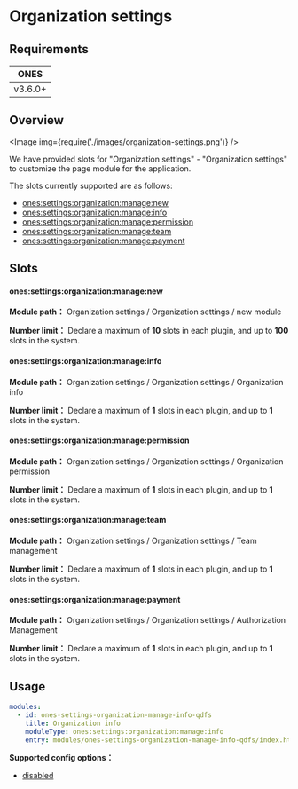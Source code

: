 
# Organization settings

## Requirements

|  ONES   |
| :-----: |
| v3.6.0+ |

## Overview

<Image img={require('./images/organization-settings.png')} />

We have provided slots for "Organization settings" - "Organization settings" to customize the page module for the application.

The slots currently supported are as follows:

- [ones:settings:organization:manage:new](#onessettingsorganizationmanagenew)
- [ones:settings:organization:manage:info](#onessettingsorganizationmanageinfo)
- [ones:settings:organization:manage:permission](#onessettingsorganizationmanagepermission)
- [ones:settings:organization:manage:team](#onessettingsorganizationmanageteam)
- [ones:settings:organization:manage:payment](#onessettingsorganizationmanagepayment)

## Slots

#### ones:settings:organization:manage:new

**Module path：** Organization settings / Organization settings / new module

**Number limit：** Declare a maximum of **10** slots in each plugin, and up to **100** slots in the system.

#### ones:settings:organization:manage:info

**Module path：** Organization settings / Organization settings / Organization info

**Number limit：** Declare a maximum of **1** slots in each plugin, and up to **1** slots in the system.

#### ones:settings:organization:manage:permission

**Module path：** Organization settings / Organization settings / Organization permission

**Number limit：** Declare a maximum of **1** slots in each plugin, and up to **1** slots in the system.

#### ones:settings:organization:manage:team

**Module path：** Organization settings / Organization settings / Team management

**Number limit：** Declare a maximum of **1** slots in each plugin, and up to **1** slots in the system.

#### ones:settings:organization:manage:payment

**Module path：** Organization settings / Organization settings / Authorization Management

**Number limit：** Declare a maximum of **1** slots in each plugin, and up to **1** slots in the system.

## Usage

```yaml
modules:
  - id: ones-settings-organization-manage-info-qdfs
    title: Organization info
    moduleType: ones:settings:organization:manage:info
    entry: modules/ones-settings-organization-manage-info-qdfs/index.html
```

**Supported config options：**

- [disabled](../../../../../reference/config/plugin.yaml#disabled)
